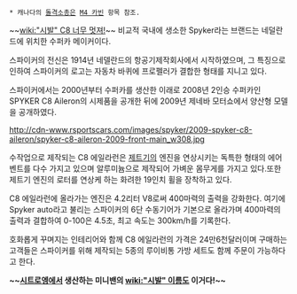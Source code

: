  * 캐나다의 [[돌격소총]]은 [[M4 카빈]] 항목 참조.

~~[[wiki:"시발" C8 너무 멋져!]]~~
비교적 국내에 생소한 Spyker라는 브랜드는 네덜란드에 위치한 수퍼카 메이커이다.
 
스파이커의 전신은 1914년 네델란드의 항공기제작회사에서 시작하였으며, 그 특징으로 인하여 스파이커의 로고는 자동차 바퀴에 프로펠러가 결합한 형태를 지니고 있다.
 
스파이커에서는 2000년부터 수퍼카를 생산한 이래로 2008년 2인승 수퍼카인 SPYKER C8 Aileron의 시제품을 공개한 뒤에 2009년 제네바 모터쇼에서 양산형 모델을 공개하였다.

http://cdn-www.rsportscars.com/images/spyker/2009-spyker-c8-aileron/spyker-c8-aileron-2009-front-main_w308.jpg
 
수작업으로 제작되는 C8 에일라런은 [[제트기]]의 엔진을 연상시키는 독특한 형태의 에어 벤트를 다수 가지고 있으며 알루미늄으로 제작되어 가벼운 몸무게를 가지고 있다.또한 제트기 엔진의 로터를 연상케 하는 화려한 19인치 휠을 장착하고 있다.
 
C8 에일라런에 올라가는 엔진은 4.2리터 V8로써 400마력의 출력을 강화한다. 여기에 Spyker auto라고 불리는 스파이커의 6단 수동기어가 기본으로 올라가며 400마력의 출력과 결합하여 0-100은 4.5초, 최고 속도는 300km/h를 기록한다.
 
호화롭게 꾸며지는 인테리어와 함께 C8 에일라런의 가격은 24만6천달러이며 구매하는 고객들은 스파이커를 위해 제작되는 5종의 루이비통 가방 세트도 함께 주문이 가능하다고 한다.

'''~~[[시트로엥]]에서 생산하는 미니밴의 [[wiki:"시발" 이름]]도 이거다!~~'''

